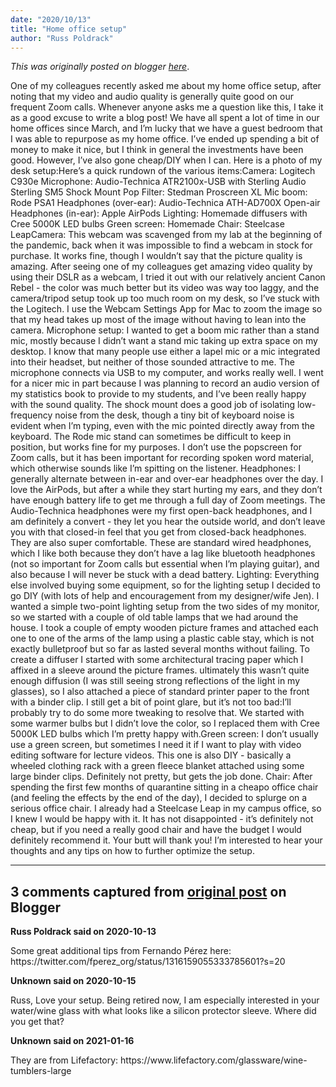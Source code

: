 ```yaml
---
date: "2020/10/13"
title: "Home office setup"
author: "Russ Poldrack"
---
```


*This was originally posted on blogger [here](https://russpoldrack.blogspot.com/2020/10/home-office-setup.html)*.

One of my colleagues recently asked me about my home office setup, after noting that my video and audio quality is generally quite good on our frequent Zoom calls.  Whenever anyone asks me a question like this, I take it as a good excuse to write a blog post! We have all spent a lot of time in our home offices since March, and I’m lucky that we have a guest bedroom that I was able to repurpose as my home office.  I’ve ended up spending a bit of money to make it nice, but I think in general the investments have been good.  However, I’ve also gone cheap/DIY when I can.  Here is a photo of my desk setup:Here’s a quick rundown of the various items:Camera: Logitech C930e Microphone: Audio-Technica ATR2100x-USB with Sterling Audio Sterling SM5 Shock Mount Pop Filter: Stedman Proscreen XL Mic boom: Rode PSA1 Headphones (over-ear): Audio-Technica ATH-AD700X Open-air Headphones (in-ear): Apple AirPods Lighting: Homemade diffusers with Cree 5000K LED bulbs Green screen: Homemade Chair: Steelcase LeapCamera: This webcam was scavenged from my lab at the beginning of the pandemic, back when it was impossible to find a webcam in stock for purchase.  It works fine, though I wouldn't say that the picture quality is amazing.  After seeing one of my colleagues get amazing video quality by using their DSLR as a webcam, I tried it out with our relatively ancient Canon Rebel - the color was much better but its video was way too laggy, and the camera/tripod setup took up too much room on my desk, so I’ve stuck with the Logitech.  I use the Webcam Settings App for Mac to zoom the image so that my head takes up most of the image without having to lean into the camera. Microphone setup:  I wanted to get a boom mic rather than a stand mic, mostly because I didn’t want a stand mic taking up extra space on my desktop.  I know that many people use either a lapel mic or a mic integrated into their headset, but neither of those sounded attractive to me.  The microphone connects via USB to my computer, and works really well. I went for a nicer mic in part because I was planning to record an audio version of my statistics book to provide to my students, and I’ve been really happy with the sound quality.  The shock mount does a good job of isolating low-frequency noise from the desk, though a tiny bit of keyboard noise is evident when I’m typing, even with the mic pointed directly away from the keyboard.  The Rode mic stand can sometimes be difficult to keep in position, but works fine for my purposes.  I don’t use the popscreen for Zoom calls, but it has been important for recording spoken word material, which otherwise sounds like I’m spitting on the listener. Headphones: I generally alternate between in-ear and over-ear headphones over the day.  I love the AirPods, but after a while they start hurting my ears, and they don’t have enough battery life to get me through a full day of Zoom meetings.  The Audio-Technica headphones were my first open-back headphones, and I am definitely a convert - they let you hear the outside world, and don’t leave you with that closed-in feel that you get from closed-back headphones.  They are also super comfortable.  These are standard wired headphones, which I like both because they don’t have a lag like bluetooth headphones (not so important for Zoom calls but essential when I’m playing guitar), and also because I will never be stuck with a dead battery. Lighting: Everything else involved buying some equipment, so for the lighting setup I decided to go DIY (with lots of help and encouragement from my designer/wife Jen).  I wanted a simple two-point lighting setup from the two sides of my monitor, so we started with a couple of old table lamps that we had around the house.  I took a couple of empty wooden picture frames and attached each one to one of the arms of the lamp using a plastic cable stay, which is not exactly bulletproof but so far as lasted several months without failing.  To create a diffuser I started with some architectural tracing paper which I affixed in a sleeve around the picture frames.  ultimately this wasn’t quite enough diffusion (I was still seeing strong reflections of the light in my glasses), so I also attached a piece of standard printer paper to the front with a binder clip.  I still get a bit of point glare, but it’s not too bad:I'll probably try to do some more tweaking to resolve that.  We started with some warmer bulbs but I didn’t love the color, so I replaced them with Cree 5000K LED bulbs which I’m pretty happy with.Green screen: I don’t usually use a green screen, but sometimes I need it if I want to play with video editing software for lecture videos. This one is also DIY - basically a wheeled clothing rack with a green fleece blanket attached using some large binder clips. Definitely not pretty, but gets the job done. Chair: After spending the first few months of quarantine sitting in a cheapo office chair (and feeling the effects by the end of the day), I decided to splurge on a serious office chair. I already had a Steelcase Leap in my campus office, so I knew I would be happy with it. It has not disappointed - it’s definitely not cheap, but if you need a really good chair and have the budget I would definitely recommend it. Your butt will thank you! I'm interested to hear your thoughts and any tips on how to further optimize the setup.

---

## 3 comments captured from [original post](https://russpoldrack.blogspot.com/2020/10/home-office-setup.html) on Blogger

**Russ Poldrack said on 2020-10-13**

Some great additional tips from Fernando Pérez here: https://twitter.com/fperez_org/status/1316159055333785601?s=20

**Unknown said on 2020-10-15**

Russ, Love your setup. Being retired now, I am especially interested in your water/wine glass with what looks like a silicon protector sleeve. Where did you get that?

**Unknown said on 2021-01-16**

They are from Lifefactory: https://www.lifefactory.com/glassware/wine-tumblers-large

